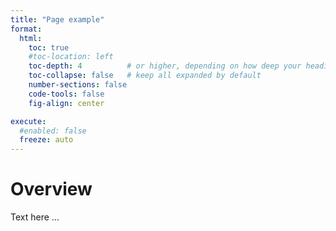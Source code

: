 ```yaml
---
title: "Page example"
format:
  html:
    toc: true
    #toc-location: left
    toc-depth: 4          # or higher, depending on how deep your headings go
    toc-collapse: false   # keep all expanded by default
    number-sections: false
    code-tools: false
    fig-align: center

execute:
  #enabled: false
  freeze: auto
---
```



# Overview

Text here ...





